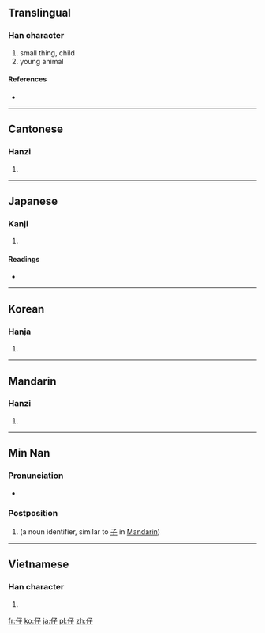 ==Translingual==

===Han character===
{{Han char|rn=9|rad=人|as=03|sn=5|four=2724<sub>7</sub>|canj=人弓木 (OND)}}

# small thing, child
# young animal

====References====
* {{Han ref|kx=0092.060|dkj=00367|dj=0195.090|hdz=10115.050|uh=4ED4|ud=20180|bh=A54A|bd=42314}}

----

==Cantonese==

===Hanzi===
{{yue-hanzi|jyut=|y=jai2, ji2}}

# {{defn|Cantonese|sort=人03}}

----

==Japanese==

===Kanji===
{{ja-kanji|grade=|rs=人03}}

# {{defn|Japanese|sort=人03}}

====Readings====
* {{ja-readings|on=[[し]] (shi), [[さい]] (sai)|kun=[[たえる]] (taeru), [[こ]] (ko)}}

----

==Korean==

===Hanja===
{{ko-hanja|hangeul=자|rv=ja|mr=cha}}

# {{defn|Korean|sort=人03}}

----

==Mandarin==

===Hanzi===
{{cmn-hanzi|pin=[[zaǐ]] ([[zai3]]), [[zǐ]] ([[zi3]])|wg=tzu<sup>3</sup>}}

# {{defn|Mandarin|sort=人03}}

----

==Min Nan==

===Pronunciation===
* {{IPA|[ a˥˥ ]|lang=nan}}

===Postposition===
{{nan-post|ts|poj=a, á|pojt=a1, a2|rs=人03}}

# (a noun identifier, similar to [[子]] in [[Mandarin]])

----

==Vietnamese==

===Han character===
{{vi-hantu|[[tử]], [[tể]]|rs=人03}}

# {{defn|Vietnamese|sort=人03}}

[[fr:仔]]
[[ko:仔]]
[[ja:仔]]
[[pl:仔]]
[[zh:仔]]